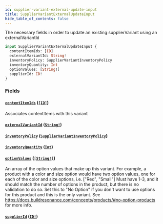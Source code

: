```yaml
---
id: supplier-variant-external-update-input
title: SupplierVariantExternalUpdateInput
hide_table_of_contents: false
---
```



The necessary fields in order to update an existing supplierVariant using an externalVariantId

```graphql
input SupplierVariantExternalUpdateInput {
  contentItemIds: [ID]
  externalVariantId: String!
  inventoryPolicy: SupplierVariantInventoryPolicy
  inventoryQuantity: Int
  optionValues: [String!]
  supplierId: ID!
}
```


### Fields

#### [`contentItemIds`](#) ([`[ID]`](/supply/api/graphql-admin/reference/scalars/id))

Associates contentItems with this variant


#### [`externalVariantId`](#) ([`String!`](/supply/api/graphql-admin/reference/scalars/string))




#### [`inventoryPolicy`](#) ([`SupplierVariantInventoryPolicy`](/supply/api/graphql-admin/reference/enums/supplier-variant-inventory-policy))




#### [`inventoryQuantity`](#) ([`Int`](/supply/api/graphql-admin/reference/scalars/int))




#### [`optionValues`](#) ([`[String!]`](/supply/api/graphql-admin/reference/scalars/string))

An array of the option values that make up this variant.
For example, a product with a color and size option would have two option values,
one for each of the color and size options, i.e. ["Red", "Small"]
Must have 1-3, and it should match the number of options in the product, but there is no validation to do so.
Set this to "No Option" if you don't want to use options for this product and this is the only variant.
See https://docs.buildresonance.com/concepts/products/#no-option-products for more info.


#### [`supplierId`](#) ([`ID!`](/supply/api/graphql-admin/reference/scalars/id))






